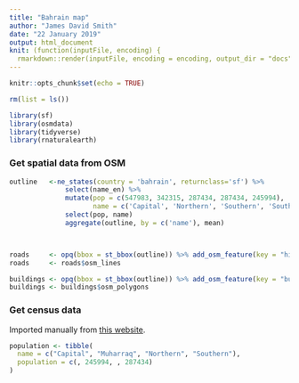```yaml
---
title: "Bahrain map"
author: "James David Smith"
date: "22 January 2019"
output: html_document
knit: (function(inputFile, encoding) {
  rmarkdown::render(inputFile, encoding = encoding, output_dir = "docs", output_file ="index.html") }) 
---
```


```r
knitr::opts_chunk$set(echo = TRUE)

rm(list = ls())

library(sf)
library(osmdata)
library(tidyverse)
library(rnaturalearth)
```

### Get spatial data from OSM

```r
outline   <-ne_states(country = 'bahrain', returnclass='sf') %>% 
              select(name_en) %>% 
              mutate(pop = c(547983, 342315, 287434, 287434, 245994),
                     name = c('Capital', 'Northern', 'Southern', 'Southern', 'Muharraq')) %>%
              select(pop, name)
              aggregate(outline, by = c('name'), mean)



roads     <- opq(bbox = st_bbox(outline)) %>% add_osm_feature(key = "highway", value = c("trunk", "primary", "motorway")) %>% osmdata_sf()
roads     <- roads$osm_lines

buildings <- opq(bbox = st_bbox(outline)) %>% add_osm_feature(key = "building") %>% osmdata_sf()
buildings <- buildings$osm_polygons
```

### Get census data

Imported manually from [this website](http://www.geo-ref.net/ph/bhr.htm).

```r
population <- tibble(
  name = c("Capital", "Muharraq", "Northern", "Southern"),
  population = c(, 245994, , 287434)
)
```
